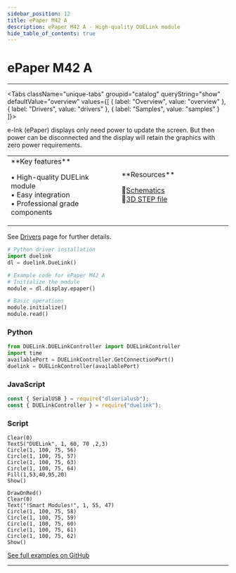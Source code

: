 ```yaml
---
sidebar_position: 12
title: ePaper M42 A
description: ePaper M42 A - High-quality DUELink module
hide_table_of_contents: true
---
```



# ePaper M42 A

<ImageSection 
  product="depaperm42-a"
  tagline="4.2"
/>

---

<Tabs className="unique-tabs" groupid="catalog" queryString="show" defaultValue="overview"
  values={[
    {
        label: "Overview",
        value: "overview"
    },
    {
        label: "Drivers",
        value: "drivers"
    },
    {
        label: "Samples",
        value: "samples"
    }
]}>

<TabItem value="overview">

e-Ink (ePaper) displays only need power to update the screen. But then power can be disconnected and the display will retain the graphics with zero power requirements.

<table><td width='50%'>
**Key features**

• High-quality DUELink module<br/>
• Easy integration<br/>
• Professional grade components<br/>

</td><td width='50%'>
**Resources**
 
📄[Schematics](/sch/gdl-depaperm42-a.pdf)<br/>
🔩[3D STEP file](/3d/gdl-depaperm42-a.step)<br/>
</td></table>

</TabItem>

<TabItem value="drivers">

See [Drivers](/docs/engine/drivers) page for further details.

```python
# Python driver installation
import duelink
dl = duelink.DueLink()

# Example code for ePaper M42 A
# Initialize the module
module = dl.display.epaper()

# Basic operations
module.initialize()
module.read()
```

</TabItem>

<TabItem value="samples">

### Python

```python
from DUELink.DUELinkController import DUELinkController
import time
availablePort = DUELinkController.GetConnectionPort()
duelink = DUELinkController(availablePort)
```

### JavaScript

```javascript
const { SerialUSB } = require("dlserialusb");
const { DUELinkController } = require("duelink");
```

### Script

```basic
Clear(0)
TextS("DUELink", 1, 60, 70 ,2,3)
Circle(1, 100, 75, 56)
Circle(1, 100, 75, 57)
Circle(1, 100, 75, 63)
Circle(1, 100, 75, 64)
Fill(1,53,40,95,20)
Show()

DrawOnRed() 
Clear(0)
Text("!Smart Modules!", 1, 55, 47)
Circle(1, 100, 75, 58)
Circle(1, 100, 75, 59)
Circle(1, 100, 75, 60)
Circle(1, 100, 75, 61)
Circle(1, 100, 75, 62)
Show()

```

[See full examples on GitHub](https://github.com/ghi-electronics/duelink-website/tree/main/static/code/samples)

</TabItem>

</Tabs>

---

<OrderSection
    product="DUELink ePaper M42 A"
    partnumber="GDL-DEPAPERM42-A"
    price="$19.99"
/>
